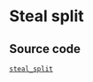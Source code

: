# Steal split

## Source code

[`steal_split`](https://github.com/rooch-network/rooch/tree/main/examples/steal_split)
